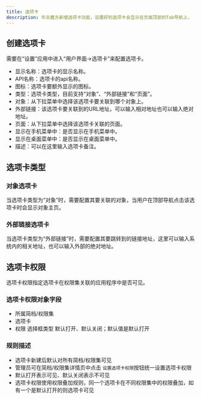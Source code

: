 ```yaml
---
title: 选项卡
description: 华炎魔方新增选项卡功能，设置好的选项卡会显示在页面顶部的Tab导航上，
---
```


## 创建选项卡

需要在“设置”应用中进入“用户界面→选项卡”来配置选项卡。

* 显示名称：选项卡的显示名称。
* API名称：选项卡的api名称。
* 图标：选项卡要额外显示的图标。
* 类型：选项卡类型，目前支持“对象”、“外部链接”和“页面”。
* 对象：从下拉菜单中选择该选项卡要关联到哪个对象上。
* 外部链接：该选项卡要关联到的URL地址，可以输入相对地址也可以输入绝对地址。
* 页面：从下拉菜单中选择该选项卡关联的页面。
* 显示在手机菜单中：是否显示在手机菜单中。
* 显示在桌面菜单中：是否显示在桌面菜单中。
* 描述：可以在这里输入选项卡备注。

## 选项卡类型

### 对象选项卡

当选项卡类型为“对象”时，需要配置其要关联的对象，当用户在顶部导航点击该选项卡时会显示对象主页。

### 外部链接选项卡

当选项卡类型为“外部链接”时，需要配置其要跳转到的链接地址，这里可以输入系统内的相关地址，也可以输入外部的绝对地址。

## 选项卡权限

选项卡权限指定选项卡在权限集关联的应用程序中是否可见。

### 选项卡权限对象字段

  - 所属简档/权限集
  - 选项卡
  - 权限 选择框类型 默认打开、默认关闭；默认值是默认打开

### 规则描述

- 选项卡新建后默认对所有简档/权限集可见
- 管理员可在简档/权限集详情页中点击 `设置选项卡权限`按钮统一设置选项卡权限
- 默认打开表示可见、默认关闭表示不可见
- 选项卡权限使用权限叠加规则，同一个选项卡在不同权限集中的权限叠加，如有一个是默认打开的则选项卡可见